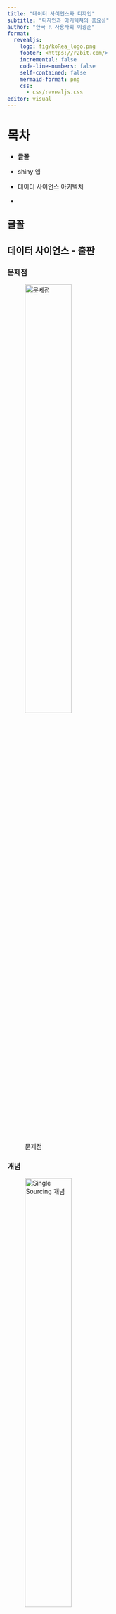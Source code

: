 ```yaml
---
title: "데이터 사이언스와 디자인"
subtitle: "디자인과 아키텍쳐의 중요성"
author: "한국 R 사용자회 이광춘"
format:
  revealjs:
    logo: fig/koRea_logo.png
    footer: <https://r2bit.com/>
    incremental: false
    code-line-numbers: false
    self-contained: false    
    mermaid-format: png    
    css: 
      - css/revealjs.css
editor: visual
---
```


# 목차

-   **글꼴**

-   shiny 앱

-   데이터 사이언스 아키텍처

-   

## 글꼴

## 데이터 사이언스 - 출판

::: panel-tabset
### 문제점

![문제점](fig/single-sourcing-problem.jpg){#fig-problem width="50%"}

### 개념

![Single Sourcing 개념](fig/single-sourcing-concept.jpg){#fig-concept width="50%"}

### Single Sourcing Multi-Use

![Single Sourcing Multi-Use](fig/single-sourcing-publishing.jpg){#fig-publishing width="60%"}
:::

## Quarto

::: panel-tabset
### R

![](fig/quarto_workflow/rmd-knitr.png)

### 파이썬

![](fig/quarto_workflow/jupyter-alone.png)

### Quarto: R

![](fig/quarto_workflow/qmd-knitr.png)

### Quarto: 파이썬

![](fig/quarto_workflow/qmd-jupyter.png)
:::
